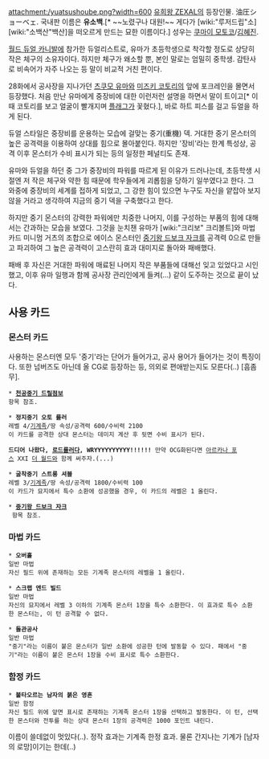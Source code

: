 attachment:/yuatsushoube.png?width=600
[[유희왕 ZEXAL]]의 등장인물. 油圧ショーベェ. 국내판 이름은 '''유소백'''.[* ~~노렸구나 대원!~~ 게다가 [wiki:"루저드립"소][wiki:"소백산"백산]을 떠오르게 만드는 묘한 이름이다.] 성우는 [[쿠마이 모토코]]/[[김혜진]].

[[월드 듀얼 카니발]]에 참가한 듀얼리스트로, 유마가 초등학생으로 착각할 정도로 상당히 작은 체구의 소유자이다. 하지만 체구가 왜소할 뿐, 본인 말로는 엄밀히 중학생. 감탄사로 비속어가 자주 나오는 등 말이 비교적 거친 편이다.

28화에서 공사장을 지나가던 [[츠쿠모 유마]]와 [[미즈키 코토리]]의 앞에 포크레인을 몰면서 등장했다. 처음 만난 유마에게 중장비에 대한 이런저런 설명을 하면서 말이 트이고[* 이때 코토리를 보고 얼굴이 빨개지며 [[플래그]]가 꽃혔다.], 바로 하트 피스를 걸고 듀얼을 하게 된다.

듀얼 스타일은 중장비를 운용하는 모습에 걸맞는 중기(重機) 덱. 거대한 중기 몬스터의 높은 공격력을 이용하여 상대를 힘으로 몰아붙인다. 하지만 '장비'라는 한계 특성상, 공격 이후 몬스터가 수비 표시가 되는 등의 일정한 페널티도 존재.

유마와 듀얼을 하던 중 그가 중장비의 파워를 따르게 된 이유가 드러나는데, 초등학생 시절엔 저 작은 체구와 약한 힘 때문에 학우들에게 괴롭힘을 당하기 일쑤였다고 한다. 그 와중에 중장비의 세계를 접하게 되었고, 그 강한 힘이 있으면 누구도 자신을 얕잡아 보지 않을 거라고 생각하여 지금의 중기 덱을 구축했다고 한다.

하지만 중기 몬스터의 강력한 파워에만 치중한 나머지, 이를 구성하는 부품의 힘에 대해서는 간과하는 모습을 보였다. 그것을 눈치챈 유마가 [wiki:"크리보" 크리볼트]와 마법 카드 미니멈 거츠의 조합으로 에이스 몬스터인 [[중기왕 드보크 자크]]를 공격력 0으로 만들고 파괴하여 그 높은 공격력이 고스란히 효과 대미지로 돌아와 패배했다.

패배 후 자신은 거대한 파워에 매료된 나머지 작은 부품들에 대해선 잊고 있었다고 시인했고, 이후 유마 일행과 함께 공사장 관리인에게 들켜(...) 같이 도주하는 것으로 끝이 났다. 

== 사용 카드 ==
=== 몬스터 카드 ===
사용하는 몬스터엔 모두 '중기'라는 단어가 들어가고, 공사 용어가 들어가는 것이 특징이다. 또한 넘버즈도 아닌데 올 CG로 등장하는 등, 의외로 편애받는지도 모른다(..) [흠좀무].

 * '''[[천공중기 드릴점보]]'''
 항목 참조.

 * '''정지중기 오토 롤러'''
 레벨 4/[[기계족]]/땅 속성/공격력 600/수비력 2100
 이 카드를 공격한 상대 몬스터는 데미지 계산 후 뒷면 수비 표시가 된다.

 '''드디어 나왔다, [[로드롤러]]다, WRYYYYYYYYYY!!!!!!''' 만약 OCG화된다면 [[아르카나 포스]] XXI [[더 월드]]와 함께 써주자.(...)

 * '''굴착중기 스트롱 셔블'''
 레벨 3/[[기계족]]/땅 속성/공격력 1800/수비력 100
 이 카드가 묘지에서 특수 소환에 성공했을 경우, 이 카드의 레벨은 1 올린다.

 * '''[[중기왕 드보크 자크]]'''
  항목 참조.

=== 마법 카드 ===
 * '''오버홀'''
 일반 마법
 자신 필드 위에 존재하는 모든 기계족 몬스터의 레벨을 1 올린다.

 * '''스크랩 엔드 빌드'''
 일반 마법
 자신의 묘지에서 레벨 3 이하의 기계족 몬스터 1장을 특수 소환한다. 이 효과로 특수 소환한 몬스터는, 이 턴 공격할 수 없다.

 * '''돌관공사'''
 일반 마법
 "중기"라는 이름이 붙은 몬스터가 일반 소환에 성공한 턴에 발동할 수 있다. 패에서 "중기"라는 이름이 붙은 몬스터 1장을 수비 표시로 특수 소환한다.

=== 함정 카드 ===
 * '''불타오르는 남자의 붉은 영혼'''
 일반 함정
 자신 필드 위에 앞면 표시로 존재하는 기계족 몬스터 1장을 선택하고 발동한다. 이 턴, 선택한 몬스터와 전투를 하는 상대 몬스터 1장의 공격력은 1000 포인트 내린다.

이름이 쓸데없이 멋있다(..). 정작 효과는 기계족 한정 효과. 물론 간지나는 기계가 [남자의 로망]이기는 한데(..)
